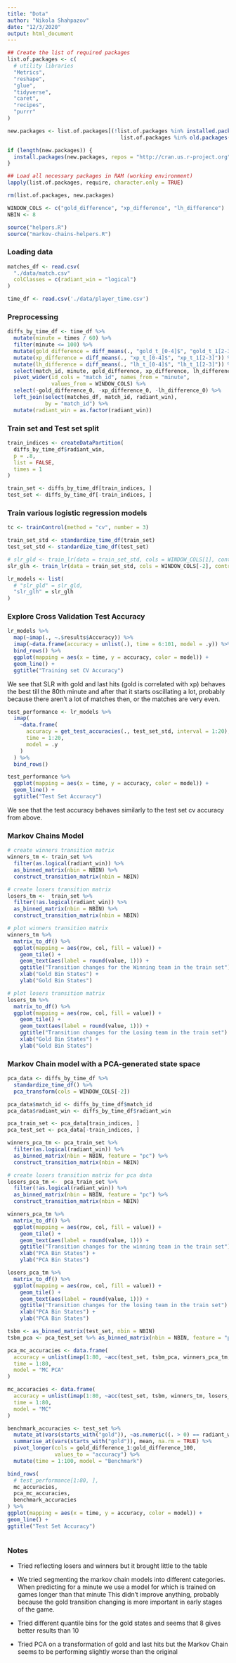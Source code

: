 ```yaml
---
title: "Dota"
author: "Nikola Shahpazov"
date: "12/3/2020"
output: html_document
---
```


```r
## Create the list of required packages
list.of.packages <- c(
  # utility libraries
  "Metrics",
  "reshape",
  "glue",
  "tidyverse",
  "caret",
  "recipes",
  "purrr"
)

new.packages <- list.of.packages[(!list.of.packages %in% installed.packages() |
                                    list.of.packages %in% old.packages()[ ,"Package"])]

if (length(new.packages)) {
  install.packages(new.packages, repos = "http://cran.us.r-project.org")
}

## Load all necessary packages in RAM (working environment)
lapply(list.of.packages, require, character.only = TRUE)

rm(list.of.packages, new.packages)
```

```r
WINDOW_COLS <- c("gold_difference", "xp_difference", "lh_difference")
NBIN <- 8
```

```r
source("helpers.R")
source("markov-chains-helpers.R")
```

### Loading data
```r
matches_df <- read.csv(
  "./data/match.csv"
  colClasses = c(radiant_win = "logical")
)

time_df <- read.csv('./data/player_time.csv')
```

### Preprocessing

```r
diffs_by_time_df <- time_df %>%
  mutate(minute = times / 60) %>%
  filter(minute <= 100) %>%
  mutate(gold_difference = diff_means(., "gold_t_[0-4]$", "gold_t_1[2-3]")) %>%
  mutate(xp_difference = diff_means(., "xp_t_[0-4]$", "xp_t_1[2-3]")) %>%
  mutate(lh_difference = diff_means(., "lh_t_[0-4]$", "lh_t_1[2-3]")) %>%
  select(match_id, minute, gold_difference, xp_difference, lh_difference) %>%
  pivot_wider(id_cols = "match_id", names_from = "minute",
              values_from = WINDOW_COLS) %>%
  select(-gold_difference_0, -xp_difference_0, -lh_difference_0) %>%
  left_join(select(matches_df, match_id, radiant_win),
            by = "match_id") %>%
  mutate(radiant_win = as.factor(radiant_win))
```

### Train set and Test set split

```r
train_indices <- createDataPartition(
  diffs_by_time_df$radiant_win,
  p = .8,
  list = FALSE,
  times = 1
)

train_set <- diffs_by_time_df[train_indices, ]
test_set <- diffs_by_time_df[-train_indices, ]
```

### Train various logistic regression models

```r
tc <- trainControl(method = "cv", number = 3)

train_set_std <- standardize_time_df(train_set)
test_set_std <- standardize_time_df(test_set)

# slr_gld <- train_lr(data = train_set_std, cols = WINDOW_COLS[1], control = tc)
slr_glh <- train_lr(data = train_set_std, cols = WINDOW_COLS[-2], control = tc)

lr_models <- list(
  # "slr_gld" = slr_gld,
  "slr_glh" = slr_glh
)
```

### Explore Cross Validation Test Accuracy

```r
lr_models %>%
  map(~imap(., ~.$results$Accuracy)) %>%
  imap(~data.frame(accuracy = unlist(.), time = 6:101, model = .y)) %>%
  bind_rows() %>%
  ggplot(mapping = aes(x = time, y = accuracy, color = model)) +
  geom_line() +
  ggtitle("Training set CV Accuracy")
```

We see that SLR with gold and last hits (gold is correlated with xp) behaves the best till the 
80th minute and after that it starts oscillating a lot, probably because 
there aren't a lot of matches then, or the matches are very even.

```r
test_performance <- lr_models %>%
  imap(
    ~data.frame(
      accuracy = get_test_accuracies(., test_set_std, interval = 1:20),
      time = 1:20,
      model = .y
    )
  ) %>%
  bind_rows()

test_performance %>%
  ggplot(mapping = aes(x = time, y = accuracy, color = model)) +
  geom_line() +
  ggtitle("Test Set Accuracy")
```
We see that the test accuracy behaves similarly to the test set cv accuracy from above.

### Markov Chains Model
```r
# create winners transition matrix
winners_tm <- train_set %>%
  filter(as.logical(radiant_win)) %>%
  as_binned_matrix(nbin = NBIN) %>%
  construct_transition_matrix(nbin = NBIN)

# create losers transition matrix
losers_tm <-  train_set %>%
  filter(!as.logical(radiant_win)) %>%
  as_binned_matrix(nbin = NBIN) %>%
  construct_transition_matrix(nbin = NBIN)

# plot winners transition matrix
winners_tm %>%
  matrix_to_df() %>%
  ggplot(mapping = aes(row, col, fill = value)) +
    geom_tile() +
    geom_text(aes(label = round(value, 1))) +
    ggtitle("Transition changes for the Winning team in the train set") +
    xlab("Gold Bin States") +
    ylab("Gold Bin States")

# plot losers transition matrix
losers_tm %>%
  matrix_to_df() %>%
  ggplot(mapping = aes(row, col, fill = value)) + 
    geom_tile() +
    geom_text(aes(label = round(value, 1))) +
    ggtitle("Transition changes for the Losing team in the train set") +
    xlab("Gold Bin States") +
    ylab("Gold Bin States")
```


### Markov Chain model with a PCA-generated state space
```r
pca_data <- diffs_by_time_df %>%
  standardize_time_df() %>%
  pca_transform(cols = WINDOW_COLS[-2])

pca_data$match_id <- diffs_by_time_df$match_id
pca_data$radiant_win <- diffs_by_time_df$radiant_win

pca_train_set <- pca_data[train_indices, ]
pca_test_set <- pca_data[-train_indices, ]

winners_pca_tm <- pca_train_set %>%
  filter(as.logical(radiant_win)) %>%
  as_binned_matrix(nbin = NBIN, feature = "pc") %>%
  construct_transition_matrix(nbin = NBIN)

# create losers transition matrix for pca data
losers_pca_tm <-  pca_train_set %>%
  filter(!as.logical(radiant_win)) %>%
  as_binned_matrix(nbin = NBIN, feature = "pc") %>%
  construct_transition_matrix(nbin = NBIN)

winners_pca_tm %>%
  matrix_to_df() %>%
  ggplot(mapping = aes(row, col, fill = value)) + 
    geom_tile() +
    geom_text(aes(label = round(value, 1))) +
    ggtitle("Transition changes for the winning team in the train set") +
    xlab("PCA Bin States") +
    ylab("PCA Bin States")

losers_pca_tm %>%
  matrix_to_df() %>%
  ggplot(mapping = aes(row, col, fill = value)) + 
    geom_tile() +
    geom_text(aes(label = round(value, 1))) +
    ggtitle("Transition changes for the losing team in the train set") +
    xlab("PCA Bin States") +
    ylab("PCA Bin States")
```

```r
tsbm <- as_binned_matrix(test_set, nbin = NBIN)
tsbm_pca <- pca_test_set %>% as_binned_matrix(nbin = NBIN, feature = "pc")

pca_mc_accuracies <- data.frame(
  accuracy = unlist(imap(1:80, ~acc(test_set, tsbm_pca, winners_pca_tm, losers_pca_tm, .x))),
  time = 1:80,
  model = "MC PCA"
)

mc_accuracies <- data.frame(
  accuracy = unlist(imap(1:80, ~acc(test_set, tsbm, winners_tm, losers_tm, .x))),
  time = 1:80,
  model = "MC"
)

benchmark_accuracies <- test_set %>%
  mutate_at(vars(starts_with("gold")), ~as.numeric((. > 0) == radiant_win)) %>%
  summarise_at(vars(starts_with("gold")), mean, na.rm = TRUE) %>%
  pivot_longer(cols = gold_difference_1:gold_difference_100,
               values_to = "accuracy") %>%
  mutate(time = 1:100, model = "Benchmark")

bind_rows(
  # test_performance[1:80, ],
  mc_accuracies,
  pca_mc_accuracies,
  benchmark_accuracies
) %>%
ggplot(mapping = aes(x = time, y = accuracy, color = model)) +
geom_line() +
ggtitle("Test Set Accuracy")
```

```r


```

### Notes

* Tried reflecting losers and winners but it brought little to the table

* We tried segmenting the markov chain models into different categories. When predicting
for a minute we use a model for which is trained on games longer than that minute
This didn't improve anything, probably because the gold transition changing is more
important in early stages of the game.

* Tried different quantile bins for the gold states and seems that 8 gives better results than 10

* Tried PCA on a transformation of gold and last hits but the Markov Chain seems to be performing slightly worse than the original

